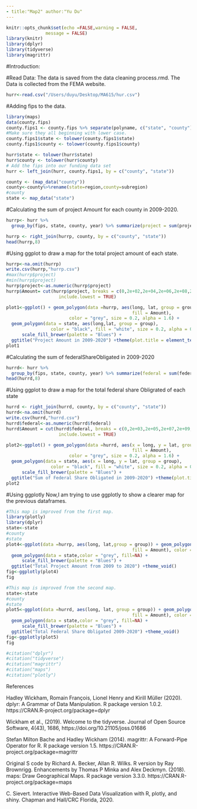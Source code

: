 ```yaml
---
- title:"Map2" author:"Yu Du"
---
```


```r
knitr::opts_chunk$set(echo =FALSE,warning = FALSE,
               message = FALSE)
library(knitr)
library(dplyr)
library(tidyverse)
library(magrittr)
```


#Introduction:

#Read Data: The data is saved from the data cleaning process.rmd.
The Data is collected from the FEMA website.
```r
hurr<-read.csv("/Users/duyu/Desktop/MA615/hur.csv")
```

#Adding fips to the data.
```r
library(maps)
data(county.fips)
county.fips1 <- county.fips %>% separate(polyname, c("state", "county"), sep = ",")
#Make sure they all beginning with lower case.
county.fips1$state <- tolower(county.fips1$state)
county.fips1$county <- tolower(county.fips1$county)

hurr$state <- tolower(hurr$state)
hurr$county <- tolower(hurr$county)
# Add the fips into our funding data set
hurr <- left_join(hurr, county.fips1, by = c("county", "state"))
```

```r
county <- (map_data("county"))
county<-county%>%rename(state=region,county=subregion)
#county
state <- map_data("state")
```

#Calculating the sum of project Amount for each county in 2009-2020.
```r
hurrp<- hurr %>% 
  group_by(fips, state, county, year) %>% summarize(project = sum(projectAmount))

```


```r
hurrp <- right_join(hurrp, county, by = c("county", "state"))
head(hurrp,8)
```

#Using ggplot to draw a map for the total project amount of each state.
```r
hurrp<-na.omit(hurrp)
write.csv(hurrp,"hurrp.csv")
#max(hurrp$project)
#min(hurrp$project)
hurrp$project<-as.numeric(hurrp$project)
hurrp$Amount= cut(hurrp$project, breaks = c(0,2e+02,2e+04,2e+06,2e+08,2e+10),
                    include.lowest = TRUE)

plot1<-ggplot() + geom_polygon(data =hurrp, aes(long, lat, group = group,
                                                fill = Amount), 
                        color = "grey", size = 0.2, alpha = 1.6) + 
  geom_polygon(data = state, aes(long,lat, group = group),
                 color = "black", fill = "white", size = 0.2, alpha = 0.3) +
      scale_fill_brewer(palette = "Blues") +
  ggtitle("Project Amount in 2009-2020") +theme(plot.title = element_text(hjust = 0.5))
plot1
```

#Calculating the sum of federalShareObligated in 2009-2020
```r
hurrd<- hurr %>% 
  group_by(fips, state, county, year) %>% summarize(federal = sum(federalShareObligated))
head(hurrd,8)
```


#Using ggplot to draw a map for the total federal share Obligrated of each state
```r
hurrd <- right_join(hurrd, county, by = c("county", "state"))
hurrd<-na.omit(hurrd)
write.csv(hurrd,"hurrd.csv")
hurrd$federal<-as.numeric(hurrd$federal)
hurrd$Amount = cut(hurrd$federal, breaks = c(0,2e+03,2e+05,2e+07,2e+09,2e+10),
                    include.lowest = TRUE)

plot2<-ggplot() + geom_polygon(data =hurrd, aes(x = long, y = lat, group = group,
                                                fill = Amount), 
                        color = "grey", size = 0.2, alpha = 1.6) + 
  geom_polygon(data = state, aes(x = long, y = lat, group = group),
                 color = "black", fill = "white", size = 0.2, alpha = 0.3) +
      scale_fill_brewer(palette = "Blues") +
  ggtitle("Sum of Federal Share Obligated in 2009-2020") +theme(plot.title = element_text(hjust = 0.5))
plot2
```

#Using ggplotly
Now,I am trying to use ggplotly to show a clearer map for the previous dataframes.
```r
#This map is improved from the first map.
library(plotly)
library(dplyr)
state<-state
#county
#state
plot4<-ggplot(data =hurrp, aes(long, lat,group = group)) + geom_polygon(aes(
                                                fill = Amount), color = alpha("white",1/2), size = 0.05) + 
  geom_polygon(data = state,color = "grey", fill=NA) +
      scale_fill_brewer(palette = "Blues") +
  ggtitle("Total Project Amount from 2009 to 2020") +theme_void()
fig<-ggplotly(plot4)
fig

```


```r
#This map is improved from the second map.
state<-state
#county
#state
plot5<-ggplot(data =hurrd, aes(long, lat, group = group)) + geom_polygon(aes(
                                                fill = Amount), color = alpha("white",1/2), size = 0.05) + 
  geom_polygon(data = state,color = "grey", fill=NA) +
      scale_fill_brewer(palette = "Blues") +
  ggtitle("Total Federal Share Obligated 2009-2020") +theme_void()
fig<-ggplotly(plot5)
fig
```

```r
#citation("dplyr")
#citation("tidyverse")
#citation("magrittr")
#citation("maps")
#citation("plotly")
```

References

Hadley Wickham, Romain François, Lionel Henry and Kirill Müller (2020). dplyr: A Grammar of Data
Manipulation. R package version 1.0.2. https://CRAN.R-project.org/package=dplyr

Wickham et al., (2019). Welcome to the tidyverse. Journal of Open Source Software, 4(43), 1686,
https://doi.org/10.21105/joss.01686


Stefan Milton Bache and Hadley Wickham (2014). magrittr: A Forward-Pipe Operator for R. R package version
1.5. https://CRAN.R-project.org/package=magrittr

Original S code by Richard A. Becker, Allan R. Wilks. R version by Ray Brownrigg. Enhancements by Thomas P
Minka and Alex Deckmyn. (2018). maps: Draw Geographical Maps. R package version 3.3.0.
https://CRAN.R-project.org/package=maps

C. Sievert. Interactive Web-Based Data Visualization with R, plotly, and shiny. Chapman and Hall/CRC
Florida, 2020.

